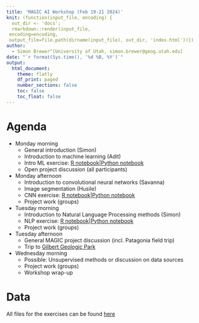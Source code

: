 ```yaml
---
title: 'MAGIC AI Workshop (Feb 19-21 2024)'
knit: (function(input_file, encoding) {
  out_dir <- 'docs';
  rmarkdown::render(input_file,
 encoding=encoding,
 output_file=file.path(dirname(input_file), out_dir, 'index.html'))})
author:
  - Simon Brewer^[University of Utah, simon.brewer@geog.utah.edu]
date: "`r format(Sys.time(), '%d %B, %Y')`"
output:
  html_document:
    theme: flatly
    df_print: paged
    number_sections: false
    toc: false
    toc_float: false
---
```


# Agenda

-	Monday morning
    - General introduction (Simon)
    - Introduction to machine learning (Adit)
    - Intro ML exercise: [R notebook][introML_R]|[Python notebook][introML_P]
    - Open project discussion (all participants)
- Monday afternoon
    - Introduction to convolutional neural networks (Savanna)
    - Image segmentation (Husile)
    - CNN exercise: [R notebook][CNN_R]|[Python notebook][CNN_P]
    - Project work (groups)
- Tuesday morning
    - Introduction to Natural Language Processing methods (Simon)
    - NLP exercise: [R notebook][NLP_R]|[Python notebook][NLP_P]
    - Project work (groups)
- Tuesday afternoon
    - General MAGIC project discussion (incl. Patagonia field trip)
    - Trip to [Gilbert Geologic Park][gilbert]
- Wednesday morning
    - Possible: Unsupervised methods or discussion on data sources
    - Project work (groups)
    - Workshop wrap-up

# Data

All files for the exercises can be found [here][gdrive]

[introML_R]: https://simonbrewer.github.io/MAGIC_AI_Workshop/MAGIC_01_IntroML.html
[introML_P]:https://github.com/simonbrewer/MAGIC_AI_Workshop/blob/main/MAGIC_01_IntroML.ipynb
[CNN_R]: https://simonbrewer.github.io/MAGIC_AI_Workshop/MAGIC_02_CNNS.html
[CNN_P]: https://github.com/simonbrewer/MAGIC_AI_Workshop/blob/main/MAGIC_02_CNNs.ipynb
[NLP_R]: https://simonbrewer.github.io/MAGIC_AI_Workshop/MAGIC_03_NLP.html
[NLP_P]: https://github.com/simonbrewer/MAGIC_AI_Workshop/blob/main/MAGIC_03_NLP.ipynb
[gilbert]: https://geology.utah.gov/map-pub/survey-notes/geosights/g-k-gilbert-geologic-view-park/
[gdrive]: https://drive.google.com/drive/folders/1lp79wJvtis-SDQ2pbZ4Ecgb4CEEawV-Q?usp=drive_link